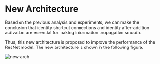 
# New Architecture

Based on the previous analysis and experiments, we can make the conclusion that identity shortcut connections and identity
after-addition activation are essential for making information propagation smooth.

Thus, this new architecture is proposed to improve the performance of the ResNet model. The new architecture is shown in the following figure.

<div style={{
    display: 'flex',
    justifyContent: 'center',
    alignItems: 'center',
    marginTop: 10,
    marginBottom: 10
}}>
    <Image src="/new-arch.png" alt="new-arch" width={1000} height={800}/>
</div>